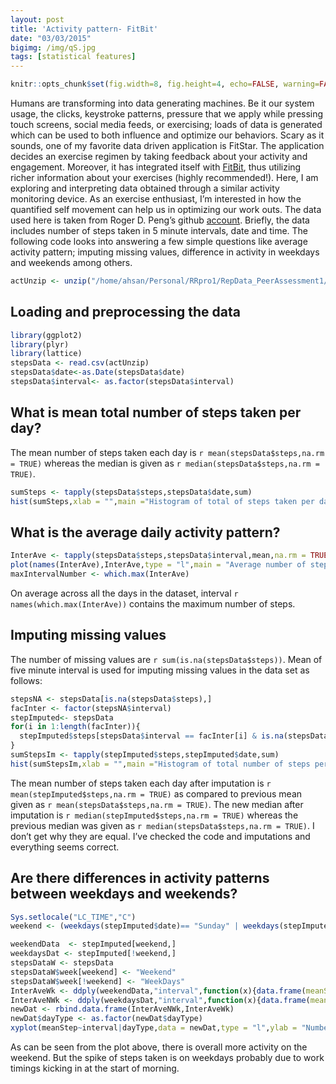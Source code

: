 ```yaml
---
layout: post
title: 'Activity pattern- FitBit'
date: "03/03/2015"
bigimg: /img/qS.jpg
tags: [statistical features] 
---
```


```r
knitr::opts_chunk$set(fig.width=8, fig.height=4, echo=FALSE, warning=FALSE, message=FALSE, fig.align = 'center')
```

Humans are transforming into data generating machines. Be it our system usage, the clicks, keystroke patterns, pressure that we apply while pressing touch screens, social media feeds, or exercising; loads of data is generated which can be used to both influence and optimize our behaviors. Scary as it sounds, one of my favorite data driven application is FitStar. The application decides an exercise regimen by taking feedback about your activity and engagement. Moreover, it has integrated itself with [FitBit](https://www.fitbit.com/fitstar), thus utilizing richer information about your exercises (highly recommended!). 
Here, I am exploring and interpreting data obtained through a similar activity monitoring device. As an exercise enthusiast, I'm interested in how the quantified self movement can help us in optimizing our work outs. 
The data used here is taken from Roger D. Peng's github [account](https://github.com/rdpeng/RepData_PeerAssessment1). 
Briefly, the data includes number of steps taken in 5 minute intervals, date and time. The following code looks into answering a few simple questions like average activity pattern; imputing missing values, difference in activity in weekdays and weekends among others.

```r
actUnzip <- unzip("/home/ahsan/Personal/RRpro1/RepData_PeerAssessment1/activity.zip")
```

## Loading and preprocessing the data
```r
library(ggplot2)
library(plyr)
library(lattice)
stepsData <- read.csv(actUnzip)
stepsData$date<-as.Date(stepsData$date)
stepsData$interval<- as.factor(stepsData$interval)
```


## What is mean total number of steps taken per day?
The mean number of steps taken each day is `r mean(stepsData$steps,na.rm = TRUE)` whereas the median is given as `r median(stepsData$steps,na.rm = TRUE)`.
```r
sumSteps <- tapply(stepsData$steps,stepsData$date,sum)
hist(sumSteps,xlab = "",main ="Histogram of total of steps taken per day")
```


## What is the average daily activity pattern?
```r
InterAve <- tapply(stepsData$steps,stepsData$interval,mean,na.rm = TRUE)
plot(names(InterAve),InterAve,type = "l",main = "Average number of steps taken across day in intervals")
maxIntervalNumber <- which.max(InterAve)
```
On average across all the days in the dataset, interval `r names(which.max(InterAve))` contains the maximum number of steps.

## Imputing missing values
The number of missing values are `r sum(is.na(stepsData$steps))`. Mean of five minute interval is used for imputing missing values in the data set as follows:
```r
stepsNA <- stepsData[is.na(stepsData$steps),]
facInter <- factor(stepsNA$interval)
stepImputed<- stepsData
for(i in 1:length(facInter)){
  stepImputed$steps[stepsData$interval == facInter[i] & is.na(stepsData$steps)] <- InterAve[[facInter[i]]]
}
sumStepsIm <- tapply(stepImputed$steps,stepImputed$date,sum)
hist(sumStepsIm,xlab = "",main ="Histogram of total number of steps per day with imputed data")

```
The mean number of steps taken each day after imputation is `r mean(stepImputed$steps,na.rm = TRUE)` as compared to previous mean given as `r mean(stepsData$steps,na.rm = TRUE)`. The new median after imputation is  `r median(stepImputed$steps,na.rm = TRUE)` whereas the previous median was given as `r median(stepsData$steps,na.rm = TRUE)`. I don't get why they are equal. I've checked the code and imputations and everything seems correct. 

## Are there differences in activity patterns between weekdays and weekends?
```r
Sys.setlocale("LC_TIME","C")
weekend <- (weekdays(stepImputed$date)== "Sunday" | weekdays(stepImputed$date)== "Saturday")

weekendData  <- stepImputed[weekend,]
weekdaysDat <- stepImputed[!weekend,]
stepsDataW <- stepsData
stepsDataW$week[weekend] <- "Weekend" 
stepsDataW$week[!weekend] <- "WeekDays" 
InterAveWk <- ddply(weekendData,"interval",function(x){data.frame(meanStep = mean(x$steps),dayType = "Weekend")})
InterAveNWk <- ddply(weekdaysDat,"interval",function(x){data.frame(meanStep = mean(x$steps),dayType = "WeekDay")})
newDat <- rbind.data.frame(InterAveNWk,InterAveWk)
newDat$dayType <- as.factor(newDat$dayType)
xyplot(meanStep~interval|dayType,data = newDat,type = "l",ylab = "Number of steps")

```

As can be seen from the plot above, there is overall more activity on the weekend. But the spike of steps taken is on weekdays probably due to work timings kicking in at the start of morning.
